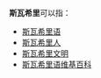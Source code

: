 '''斯瓦希里'''可以指：

* [[斯瓦希里语|斯瓦希里语]]
* [[斯瓦希里人|斯瓦希里人]]
* [[斯瓦希里文明|斯瓦希里文明]]
* [[斯瓦希里语维基百科|斯瓦希里语维基百科]]

{{disambig|CAT=四字消歧義}}